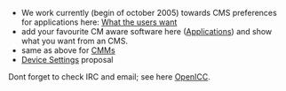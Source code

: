 * We work currently (begin of october 2005) towards CMS preferences for applications here: [[What_the_users_want|What the users want]]
* add your favourite CM aware software here ([[Applications]]) and show what you want from an CMS.
* same as above for [[ColourMatchingModuls|CMMs]]
* [[Device Settings]] proposal


Dont forget to check IRC and email; see here [[OpenICC]].